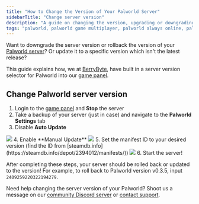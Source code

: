 ```yaml
---
title: "How to Change the Version of Your Palworld Server"
sidebarTitle: "Change server version"
description: "A guide on changing the version, upgrading or downgrading, of your Palworld server."
tags: "palworld, palworld game multiplayer, palworld always online, palworld community server, palworld update version, palworld server update"
---
```


Want to downgrade the server version or rollback the version of your [Palworld server](https://berrybyte.net/palworld-server-hosting)? Or update it to a specific version which isn't the latest release?

This guide explains how, we at [BerryByte](https://berrybyte.net), have built in a server version selector for Palworld into our [game panel](https://game.berrybyte.net).

## Change Palworld server version

1. Login to the [game panel](https://game.berrybyte.net) and **Stop** the server
2. Take a backup of your server (just in case) and navigate to the **Palworld Settings** tab
3. Disable **Auto Update**
<Frame>
  <img src="/images/games/palworld/auto-update-palworld.png" />
</Frame>
4. Enable **Manual Update**
<Frame>
  <img src="/images/games/palworld/manual-update-palworld.png" />
</Frame>
5. Set the manifest ID to your desired version (find the ID from [steamdb.info](https://steamdb.info/depot/2394012/manifests/))
<Frame>
  <img src="/images/games/palworld/palworld-manifest-id.png" />
</Frame>
6. Start the server!

After completing these steps, your server should be rolled back or updated to the version! For example, to roll back to Palworld version v0.3.5, input `2409259220322194279`.

Need help changing the server version of your Palworld? Shoot us a message on our
[community Discord server](https://berrybyte.net/discord) or [contact support](https://berrybyte.net/support).